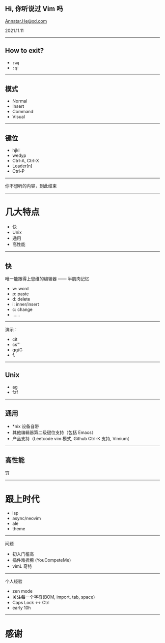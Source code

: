 

## Hi, 你听说过 Vim 吗

Annatar.He@xd.com

2021.11.11

---------

## How to exit?

- `:wq`
- `:q!`

--------

## 模式

- Normal
- Insert
- Command
- Visual

--------

## 键位

- hjkl
- wedyp
- Ctrl-A, Ctrl-X
- Leader[n]
- Ctrl-P

--------

你不想听的内容，到此结束

--------

# 几大特点

- 快
- Unix
- 通用
- 高性能

-------

## 快

唯一能跟得上思维的编辑器 —— 半肌肉记忆

- w: word
- p: paste
- d: delete
- i: inner/insert
- c: change
- ......

-------

演示：

- cit
- cs"'
- gg/G
- f.

------

## Unix

- ag
- fzf

------

## 通用

- *nix 设备自带
- 其他编辑器第二级键位支持（包括 Emacs）
- 产品支持（Leetcode vim 模式, Github Ctrl-K 支持, Vimium）

------

## 高性能

穷

-------

# 跟上时代

- lsp
- async/neovim
- ale
- theme

-------

问题

- 初入门槛高
- 插件难折腾 (YouCompeteMe)
- vimL 奇特

--------

个人经验

- zen mode
- 关注每一个字符(BOM, import, tab, space)
- Caps Lock <-> Ctrl
- early 10h

-------

# 感谢
